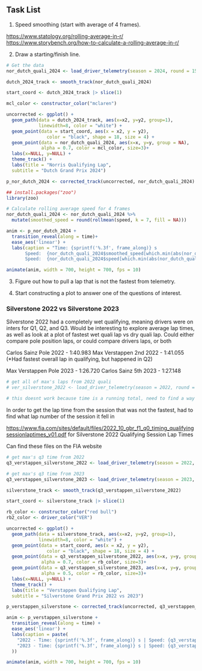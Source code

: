 ## Task List

1. Speed smoothing (start with average of 4 frames).

<https://www.statology.org/rolling-average-in-r/>
<https://www.storybench.org/how-to-calculate-a-rolling-average-in-r/>

2. Draw a starting/finish line.

```r
# Get the data
nor_dutch_quali_2024 <- load_driver_telemetry(season = 2024, round = 15, driver = "NOR", session = "Q", laps = "fastest")

dutch_2024_track <- smooth_track(nor_dutch_quali_2024)

start_coord <- dutch_2024_track |> slice(1)
```

```r
mcl_color <- constructor_color("mclaren")
```

```r
uncorrected <- ggplot() +
  geom_path(data = dutch_2024_track, aes(x=x2, y=y2, group=1),
            linewidth=8, color = "white") +
  geom_point(data = start_coord, aes(x = x2, y = y2),
               color = "black", shape = 18, size = 4) +
  geom_point(data = nor_dutch_quali_2024, aes(x=x, y=y, group = NA),
             alpha = 0.7, color = mcl_color, size=3)+
  labs(x=NULL, y=NULL) +
  theme_track() +
  labs(title = "Norris Qualifying Lap", 
  subtitle = "Dutch Grand Prix 2024")
```

```r
p_nor_dutch_2024 <- corrected_track(uncorrected, nor_dutch_quali_2024)
```

```r
## install.packages("zoo")
library(zoo)

# Calculate rolling average speed for 4 frames
nor_dutch_quali_2024 <- nor_dutch_quali_2024 %>%
  mutate(smoothed_speed = round(rollmean(speed, k = 7, fill = NA)))
```

```r
anim <- p_nor_dutch_2024 +
  transition_reveal(along = time)+
  ease_aes('linear') +
  labs(caption = "Time: {sprintf('%.3f', frame_along)} s
       Speed:  {nor_dutch_quali_2024$smoothed_speed[which.min(abs(nor_dutch_quali_2024$time-frame_along))]} kph
       Speed:  {nor_dutch_quali_2024$speed[which.min(abs(nor_dutch_quali_2024$time-frame_along))]} kph")
```

```r
animate(anim, width = 700, height = 700, fps = 10)
```

3. Figure out how to pull a lap that is not the fastest from telemetry.

4. Start constructing a plot to answer one of the questions of interest.

### Silverstone 2022 vs Silverstone 2023

Silverstone 2022 had a completely wet qualifying, meaning drivers were on inters for Q1, Q2, and Q3. Would be interesting to explore average lap times, as well as look at a plot of fastest wet quali lap vs dry quali lap. Could either compare pole position laps, or could compare drivers laps, or both

Carlos Sainz Pole 2022 - 1:40.983
Max Verstappen 2nd 2022 - 1:41.055 (*Had fastest overall lap in qualifying, but happened in Q2)

Max Verstappen Pole 2023 - 1:26.720
Carlos Sainz 5th 2023 - 1:27.148

```r
# get all of max's laps from 2022 quali
# ver_silverstone_2022 <- load_driver_telemetry(season = 2022, round = 10, driver = "VER", session = "Q", laps = "all")

# this doesnt work because time is a running total, need to find a way to get what lap number in quali the lap we want to use was
```

In order to get the lap time from the session that was not the fastest, had to find what lap number of the session it fell in

<https://www.fia.com/sites/default/files/2022_10_gbr_f1_q0_timing_qualifyingsessionlaptimes_v01.pdf> for Silverstone 2022 Qualifying Session Lap Times

Can find these files on the FIA website

```r
# get max's q3 time from 2022
q3_verstappen_silverstone_2022 <- load_driver_telemetry(season = 2022, round = 10, driver = "VER", session = "Q", laps = 21)

# get max's q3 time from 2023
q3_verstappen_silverstone_2023 <- load_driver_telemetry(season = 2023, round = 10, driver = "VER", session = "Q", laps = "fastest")
```

```r
silverstone_track <- smooth_track(q3_verstappen_silverstone_2022)

start_coord <- silverstone_track |> slice(1)
```

```r
rb_color <- constructor_color("red bull")
rb2_color <- driver_color("VER")
```

```r
uncorrected <- ggplot() +
  geom_path(data = silverstone_track, aes(x=x2, y=y2, group=1),
            linewidth=8, color = "white") +
  geom_point(data = start_coord, aes(x = x2, y = y2),
               color = "black", shape = 18, size = 4) +
  geom_point(data = q3_verstappen_silverstone_2022, aes(x=x, y=y, group = NA),
             alpha = 0.7, color = rb_color, size=3)+
  geom_point(data = q3_verstappen_silverstone_2023, aes(x=x, y=y, group = NA),
             alpha = 0.5, color = rb_color, size=3)+
  labs(x=NULL, y=NULL) +
  theme_track() +
  labs(title = "Verstappen Qualifying Lap", 
  subtitle = "Silverstone Grand Prix 2022 vs 2023")
```

```r
p_verstappen_silverstone <- corrected_track(uncorrected, q3_verstappen_silverstone_2022)
```

```r
anim <- p_verstappen_silverstone +
  transition_reveal(along = time) +
  ease_aes('linear') +
  labs(caption = paste(
    "2022 - Time: {sprintf('%.3f', frame_along)} s | Speed: {q3_verstappen_silverstone_2022$speed[which.min(abs(q3_verstappen_silverstone_2022$time - frame_along))]} kph\n",
    "2023 - Time: {sprintf('%.3f', frame_along)} s | Speed: {q3_verstappen_silverstone_2023$speed[which.min(abs(q3_verstappen_silverstone_2023$time - frame_along))]} kph"
  ))

```

```r
animate(anim, width = 700, height = 700, fps = 10)
```









